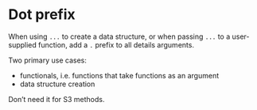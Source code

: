 # Dot prefix

When using `...` to create a data structure, or when passing `...` to a user-supplied function, add a `.` prefix to all details arguments.

Two primary use cases:

* functionals, i.e. functions that take functions as an argument
* data structure creation

Don't need it for S3 methods.